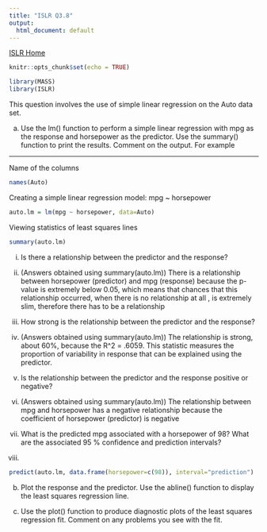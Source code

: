 ```yaml
---
title: "ISLR Q3.8"
output:
  html_document: default
---
```

[ISLR Home](../index.html)

```r
knitr::opts_chunk$set(echo = TRUE)
```

```r
library(MASS)
library(ISLR)
```

This question involves the use of simple linear regression on the Auto data set.

(a) Use the lm() function to perform a simple linear regression with mpg as the response and horsepower as the predictor. Use the summary() function to print the results. Comment on the output. For example

***

Name of the columns
```r
names(Auto)
```

Creating a simple linear regression model: mpg ~ horsepower

```r
auto.lm = lm(mpg ~ horsepower, data=Auto)
```

Viewing statistics of least squares lines
```r
summary(auto.lm)
```

i. Is there a relationship between the predictor and the response?


i. (Answers obtained using summary(auto.lm))
There is a relationship between horsepower (predictor) and  mpg (response) 
because the p-value is extremely below 0.05, which means that chances that 
this relationship occurred, when there is no relationship at all , is extremely slim, therefore there has to be a relationship

ii. How strong is the relationship between the predictor and the response?

ii. (Answers obtained using summary(auto.lm))
The relationship is strong, about 60%, because the R^2 = .6059. This statistic 
measures the proportion of variability in response that can be explained using the
predictor.

iii. Is the relationship between the predictor and the response positive or negative?

iii. (Answers obtained using summary(auto.lm))
The relationship between mpg and horsepower has a negative relationship because the coefficient of horsepower (predictor) is negative

iv. What is the predicted mpg associated with a horsepower of 98? What are the associated 95 % confidence and prediction intervals?

iv.
```r
predict(auto.lm, data.frame(horsepower=c(98)), interval="prediction")
```

(b) Plot the response and the predictor. Use the abline() function to display the least squares regression line.

(c) Use the plot() function to produce diagnostic plots of the least squares regression fit. Comment on any problems you see with the fit.